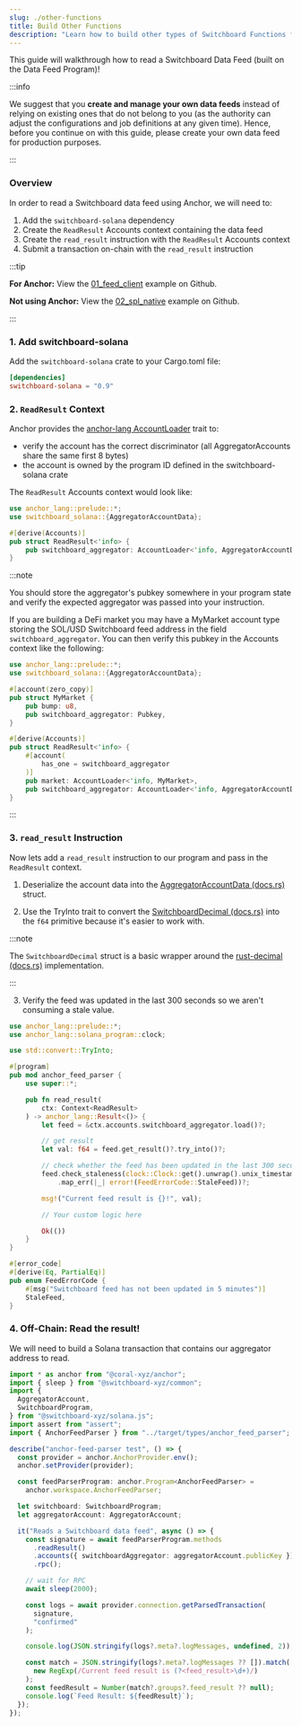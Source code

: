 ```yaml
---
slug: ./other-functions
title: Build Other Functions
description: "Learn how to build other types of Switchboard Functions for unqiue use cases."
---
```




This guide will walkthrough how to read a Switchboard Data Feed (built on 
the Data Feed Program)!

:::info

We suggest that you **create and manage your own data feeds** instead of relying 
on existing ones that do not belong to you (as the authority can adjust the 
configurations and job definitions at any given time). Hence, before you 
continue on with this guide, please create your own data feed for production 
purposes.

:::

### Overview

In order to read a Switchboard data feed using Anchor, we will need to:

1. Add the `switchboard-solana` dependency
2. Create the `ReadResult` Accounts context containing the data feed
3. Create the `read_result` instruction with the `ReadResult` Accounts context
4. Submit a transaction on-chain with the `read_result` instruction

:::tip

**For Anchor:** View the
[01_feed_client](https://github.com/switchboard-xyz/solana-sdk/tree/main/examples/feeds/01_feed_client)
example on Github.

**Not using Anchor:** View the
[02_spl_native](https://github.com/switchboard-xyz/solana-sdk/tree/main/examples/feeds/02_spl_native)
example on Github.

:::

### 1. Add switchboard-solana

Add the `switchboard-solana` crate to your Cargo.toml file:

```toml
[dependencies]
switchboard-solana = "0.9"
```

### 2. `ReadResult` Context

Anchor provides the
[anchor-lang AccountLoader](https://docs.rs/anchor-lang/latest/anchor_lang/accounts/account_loader/struct.AccountLoader.html)
trait to:

- verify the account has the correct discriminator (all AggregatorAccounts share
  the same first 8 bytes)
- the account is owned by the program ID defined in the switchboard-solana crate

The `ReadResult` Accounts context would look like:

```rust
use anchor_lang::prelude::*;
use switchboard_solana::{AggregatorAccountData};

#[derive(Accounts)]
pub struct ReadResult<'info> {
    pub switchboard_aggregator: AccountLoader<'info, AggregatorAccountData>,
}
```

:::note

You should store the aggregator's pubkey somewhere in your program state and
verify the expected aggregator was passed into your instruction.

If you are building a DeFi market you may have a MyMarket account type storing
the SOL/USD Switchboard feed address in the field `switchboard_aggregator`. You
can then verify this pubkey in the Accounts context like the following:

```rust
use anchor_lang::prelude::*;
use switchboard_solana::{AggregatorAccountData};

#[account(zero_copy)]
pub struct MyMarket {
    pub bump: u8,
    pub switchboard_aggregator: Pubkey,
}

#[derive(Accounts)]
pub struct ReadResult<'info> {
    #[account(
        has_one = switchboard_aggregator
    )]
    pub market: AccountLoader<'info, MyMarket>,
    pub switchboard_aggregator: AccountLoader<'info, AggregatorAccountData>,
}
```

:::

### 3. `read_result` Instruction

Now lets add a `read_result` instruction to our program and pass in the
`ReadResult` context.

1. Deserialize the account data into the
[AggregatorAccountData (docs.rs)](https://docs.rs/switchboard-solana/latest/switchboard_solana/oracle_program/accounts/aggregator/struct.AggregatorAccountData.html)
struct.

2. Use the TryInto trait to convert the
[SwitchboardDecimal (docs.rs)](https://docs.rs/switchboard-solana/latest/switchboard_solana/decimal/struct.SwitchboardDecimal.html)
into the `f64` primitive because it's easier to work with.

:::note

The `SwitchboardDecimal` struct is a basic wrapper around the
[rust-decimal (docs.rs)](https://docs.rs/rust_decimal/1.29.1/rust_decimal/)
implementation.

:::

3. Verify the feed was updated in the last 300 seconds so we aren't consuming a stale value.

```rust
use anchor_lang::prelude::*;
use anchor_lang::solana_program::clock;

use std::convert::TryInto;

#[program]
pub mod anchor_feed_parser {
    use super::*;

    pub fn read_result(
        ctx: Context<ReadResult>
    ) -> anchor_lang::Result<()> {
        let feed = &ctx.accounts.switchboard_aggregator.load()?;

        // get result
        let val: f64 = feed.get_result()?.try_into()?;

        // check whether the feed has been updated in the last 300 seconds
        feed.check_staleness(clock::Clock::get().unwrap().unix_timestamp, 300)
            .map_err(|_| error!(FeedErrorCode::StaleFeed))?;

        msg!("Current feed result is {}!", val);

        // Your custom logic here

        Ok(())
    }
}

#[error_code]
#[derive(Eq, PartialEq)]
pub enum FeedErrorCode {
    #[msg("Switchboard feed has not been updated in 5 minutes")]
    StaleFeed,
}
```

### 4. Off-Chain: Read the result!

We will need to build a Solana transaction that contains our aggregator address
to read.

```ts
import * as anchor from "@coral-xyz/anchor";
import { sleep } from "@switchboard-xyz/common";
import {
  AggregatorAccount,
  SwitchboardProgram,
} from "@switchboard-xyz/solana.js";
import assert from "assert";
import { AnchorFeedParser } from "../target/types/anchor_feed_parser";

describe("anchor-feed-parser test", () => {
  const provider = anchor.AnchorProvider.env();
  anchor.setProvider(provider);

  const feedParserProgram: anchor.Program<AnchorFeedParser> =
    anchor.workspace.AnchorFeedParser;

  let switchboard: SwitchboardProgram;
  let aggregatorAccount: AggregatorAccount;

  it("Reads a Switchboard data feed", async () => {
    const signature = await feedParserProgram.methods
      .readResult()
      .accounts({ switchboardAggregator: aggregatorAccount.publicKey })
      .rpc();

    // wait for RPC
    await sleep(2000);

    const logs = await provider.connection.getParsedTransaction(
      signature,
      "confirmed"
    );

    console.log(JSON.stringify(logs?.meta?.logMessages, undefined, 2));

    const match = JSON.stringify(logs?.meta?.logMessages ?? []).match(
      new RegExp(/Current feed result is (?<feed_result>\d+)/)
    );
    const feedResult = Number(match?.groups?.feed_result ?? null);
    console.log(`Feed Result: ${feedResult}`);
  });
});
```
